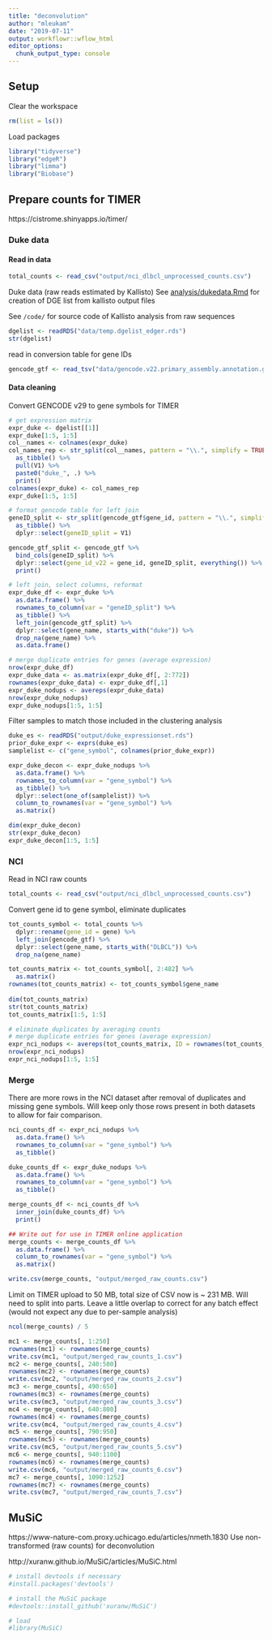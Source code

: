```yaml
---
title: "deconvolution"
author: "mleukam"
date: "2019-07-11"
output: workflowr::wflow_html
editor_options:
  chunk_output_type: console
---
```


## Setup
Clear the workspace
```r
rm(list = ls())
```

Load packages
```r
library("tidyverse")
library("edgeR")
library("limma")
library("Biobase")
```

## Prepare counts for TIMER
https://cistrome.shinyapps.io/timer/

### Duke data

#### Read in data
```r
total_counts <- read_csv("output/nci_dlbcl_unprocessed_counts.csv")
```

Duke data (raw reads estimated by Kallisto)
See [analysis/dukedata.Rmd](dukedata.html) for creation of DGE list from kallisto output files

See `/code/` for source code of Kallisto analysis from raw sequences

```r
dgelist <- readRDS("data/temp.dgelist_edger.rds")
str(dgelist)
```

read in conversion table for gene IDs
```r
gencode_gtf <- read_tsv("data/gencode.v22.primary_assembly.annotation.gtf.geneinfo")
```

#### Data cleaning

Convert GENCODE v29 to gene symbols for TIMER
```r
# get expression matrix
expr_duke <- dgelist[[1]]
expr_duke[1:5, 1:5]
col__names <- colnames(expr_duke)
col_names_rep <- str_split(col__names, pattern = "\\.", simplify = TRUE) %>% 
  as_tibble() %>%
  pull(V1) %>%
  paste0("duke_", .) %>%
  print()
colnames(expr_duke) <- col_names_rep
expr_duke[1:5, 1:5]

# format gencode table for left join
geneID_split <- str_split(gencode_gtf$gene_id, pattern = "\\.", simplify = TRUE) %>% 
  as_tibble() %>%
  dplyr::select(geneID_split = V1)

gencode_gtf_split <- gencode_gtf %>% 
  bind_cols(geneID_split) %>%
  dplyr::select(gene_id_v22 = gene_id, geneID_split, everything()) %>%
  print()

# left join, select columns, reformat
expr_duke_df <- expr_duke %>%
  as.data.frame() %>%
  rownames_to_column(var = "geneID_split") %>%
  as_tibble() %>%
  left_join(gencode_gtf_split) %>%
  dplyr::select(gene_name, starts_with("duke")) %>%
  drop_na(gene_name) %>%
  as.data.frame()

# merge duplicate entries for genes (average expression)
nrow(expr_duke_df)
expr_duke_data <- as.matrix(expr_duke_df[, 2:772])
rownames(expr_duke_data) <- expr_duke_df[,1]
expr_duke_nodups <- avereps(expr_duke_data)
nrow(expr_duke_nodups)
expr_duke_nodups[1:5, 1:5]
```

Filter samples to match those included in the clustering analysis
```r
duke_es <- readRDS("output/duke_expressionset.rds")
prior_duke_expr <- exprs(duke_es)
samplelist <- c("gene_symbol", colnames(prior_duke_expr))

expr_duke_decon <- expr_duke_nodups %>%
  as.data.frame() %>%
  rownames_to_column(var = "gene_symbol") %>%
  as_tibble() %>%
  dplyr::select(one_of(samplelist)) %>%
  column_to_rownames(var = "gene_symbol") %>%
  as.matrix()

dim(expr_duke_decon)
str(expr_duke_decon)
expr_duke_decon[1:5, 1:5]
```

### NCI

Read in NCI raw counts
```r
total_counts <- read_csv("output/nci_dlbcl_unprocessed_counts.csv")
```

Convert gene id to gene symbol, eliminate duplicates
```r
tot_counts_symbol <- total_counts %>%
  dplyr::rename(gene_id = gene) %>%
  left_join(gencode_gtf) %>%
  dplyr::select(gene_name, starts_with("DLBCL")) %>%
  drop_na(gene_name)

tot_counts_matrix <- tot_counts_symbol[, 2:482] %>%
  as.matrix() 
rownames(tot_counts_matrix) <- tot_counts_symbol$gene_name
 
dim(tot_counts_matrix)
str(tot_counts_matrix)
tot_counts_matrix[1:5, 1:5]

# eliminate duplicates by averaging counts
# merge duplicate entries for genes (average expression)
expr_nci_nodups <- avereps(tot_counts_matrix, ID = rownames(tot_counts_matrix))
nrow(expr_nci_nodups)
expr_nci_nodups[1:5, 1:5]
```

### Merge

There are more rows in the NCI dataset after removal of duplicates and missing gene symbols. Will keep only those rows present in both datasets to allow for fair comparison. 

```r
nci_counts_df <- expr_nci_nodups %>%
  as.data.frame() %>%
  rownames_to_column(var = "gene_symbol") %>%
  as_tibble()

duke_counts_df <- expr_duke_nodups %>%
  as.data.frame() %>%
  rownames_to_column(var = "gene_symbol") %>%
  as_tibble()

merge_counts_df <- nci_counts_df %>%
  inner_join(duke_counts_df) %>%
  print()

## Write out for use in TIMER online application
merge_counts <- merge_counts_df %>%
  as.data.frame() %>%
  column_to_rownames(var = "gene_symbol") %>%
  as.matrix()

write.csv(merge_counts, "output/merged_raw_counts.csv")
```

Limit on TIMER upload to 50 MB, total size of CSV now is ~ 231 MB. Will need to split into parts. Leave a little overlap to correct for any batch effect (would not expect any due to per-sample analysis)

```r
ncol(merge_counts) / 5

mc1 <- merge_counts[, 1:250]
rownames(mc1) <- rownames(merge_counts)
write.csv(mc1, "output/merged_raw_counts_1.csv")
mc2 <- merge_counts[, 240:500]
rownames(mc2) <- rownames(merge_counts)
write.csv(mc2, "output/merged_raw_counts_2.csv")
mc3 <- merge_counts[, 490:650]
rownames(mc3) <- rownames(merge_counts)
write.csv(mc3, "output/merged_raw_counts_3.csv")
mc4 <- merge_counts[, 640:800]
rownames(mc4) <- rownames(merge_counts)
write.csv(mc4, "output/merged_raw_counts_4.csv")
mc5 <- merge_counts[, 790:950]
rownames(mc5) <- rownames(merge_counts)
write.csv(mc5, "output/merged_raw_counts_5.csv")
mc6 <- merge_counts[, 940:1100]
rownames(mc6) <- rownames(merge_counts)
write.csv(mc6, "output/merged_raw_counts_6.csv")
mc7 <- merge_counts[, 1090:1252]
rownames(mc7) <- rownames(merge_counts)
write.csv(mc7, "output/merged_raw_counts_7.csv")
```

## MuSiC

https://www-nature-com.proxy.uchicago.edu/articles/nmeth.1830
Use non-transformed (raw counts) for deconvolution

http://xuranw.github.io/MuSiC/articles/MuSiC.html

```r
# install devtools if necessary
#install.packages('devtools')

# install the MuSiC package
#devtools::install_github('xuranw/MuSiC')

# load
#library(MuSiC)
```

